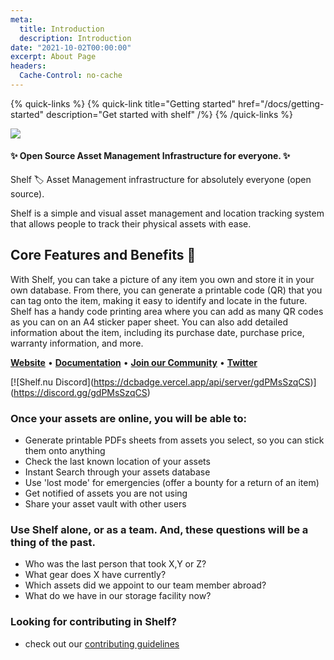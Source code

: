 ---
meta:
  title: Introduction
  description: Introduction
date: "2021-10-02T00:00:00"
excerpt: About Page
headers:
  Cache-Control: no-cache
---

{% quick-links %}
{% quick-link title="Getting started" href="/docs/getting-started" description="Get started with shelf" /%}
{% /quick-links %}

[![](https://cdn.discordapp.com/attachments/1143882281069592658/1143949082017153044/Frame_102.jpg)](https://www.shelf.nu/)

#### ✨ Open Source Asset Management Infrastructure for everyone. ✨

Shelf 🏷️ Asset Management infrastructure for absolutely everyone (open source).

Shelf is a simple and visual asset management and location tracking system that allows people to track their physical assets with ease.

## Core Features and Benefits 💫

With Shelf, you can take a picture of any item you own and store it in your own database. From there, you can generate a printable code (QR) that you can tag onto the item, making it easy to identify and locate in the future. Shelf has a handy code printing area where you can add as many QR codes as you can on an A4 sticker paper sheet. You can also add detailed information about the item, including its purchase date, purchase price, warranty information, and more.

[**Website**](https://www.shelf.nu/?ref=github) • [**Documentation**](https://github.com/Shelf-nu/shelf.nu/tree/main/docs) • [**Join our Community**](https://discord.gg/gdPMsSzqCS) • [**Twitter**](https://twitter.com/ShelfQR/?ref=github)

\[!\[Shelf.nu Discord\](https://dcbadge.vercel.app/api/server/gdPMsSzqCS)\](https://discord.gg/gdPMsSzqCS)

### Once your assets are online, you will be able to:

- Generate printable PDFs sheets from assets you select, so you can stick them onto anything
- Check the last known location of your assets
- Instant Search through your assets database
- Use 'lost mode' for emergencies (offer a bounty for a return of an item)
- Get notified of assets you are not using
- Share your asset vault with other users

### Use Shelf alone, or as a team. And, these questions will be a thing of the past.

- Who was the last person that took X,Y or Z?
- What gear does X have currently?
- Which assets did we appoint to our team member abroad?
- What do we have in our storage facility now?

### Looking for contributing in Shelf?

- check out our [contributing guidelines](/docs/contribute)
